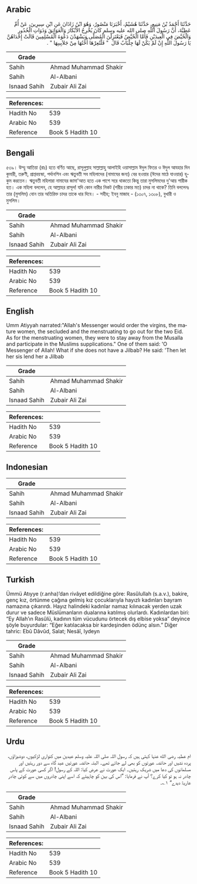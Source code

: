## Arabic


<div dir="rtl" lang="ar" style={{fontSize:'larger',backgroundColor:'#f8f9fa',padding:20}}>
حَدَّثَنَا أَحْمَدُ بْنُ مَنِيعٍ، حَدَّثَنَا هُشَيْمٌ، أَخْبَرَنَا مَنْصُورٌ، وَهُوَ ابْنُ زَاذَانَ عَنِ ابْنِ سِيرِينَ، عَنْ أُمِّ عَطِيَّةَ، أَنَّ رَسُولَ اللَّهِ صلى الله عليه وسلم كَانَ يُخْرِجُ الأَبْكَارَ وَالْعَوَاتِقَ وَذَوَاتِ الْخُدُورِ وَالْحُيَّضَ فِي الْعِيدَيْنِ فَأَمَّا الْحُيَّضُ فَيَعْتَزِلْنَ الْمُصَلَّى وَيَشْهَدْنَ دَعْوَةَ الْمُسْلِمِينَ قَالَتْ إِحْدَاهُنَّ يَا رَسُولَ اللَّهِ إِنْ لَمْ يَكُنْ لَهَا جِلْبَابٌ قَالَ ‏ "‏ فَلْتُعِرْهَا أُخْتُهَا مِنْ جَلاَبِيبِهَا ‏"‏ ‏.‏
</div>
<div style={{backgroundColor:'#f8f9fa',padding:20, marginBottom: 10}}><table> <thead> <tr> <th>Grade</th> <th></th> </tr> </thead> <tbody> <tr><td>Sahih</td><td>Ahmad Muhammad Shakir</td></tr><tr><td>Sahih</td><td>Al-Albani</td></tr><tr><td>Isnaad Sahih</td><td>Zubair Ali Zai</td></tr></tbody></table><table> <thead> <tr> <th>References:</th> <th></th> </tr> </thead> <tbody><tr><td>Hadith No</td><td>539</td></tr><tr><td>Arabic No</td><td>539</td></tr><tr><td>Reference</td><td>Book 5 Hadith 10</td></tr></tbody></table></div>

## Bengali


<div dir="ltr" lang="bn" style={{fontSize:'larger',backgroundColor:'#f8f9fa',padding:20}}>
৫৩৯। উম্মু আতিয়া (রাঃ) হতে বর্ণিত আছে, রাসূলুল্লাহ সাল্লাল্লাহু আলাইহি ওয়াসাল্লাম ঈদুল ফিতর ও ঈদুল আযহার দিন কুমারী, তরুণী, প্রাপ্তবয়স্কা, পর্দানশিন এবং ঋতুবতী সব মহিলাদের (নামাযের জন্য) বের হওয়ার (ঈদের মাঠে যাওয়ার) হুকুম করতেন। ঋতুবতী মহিলারা নামাযের জামা'আত হতে এক পাশে সরে থাকতো কিন্তু তারা মুসলিমদের দু'আয় শারীক হত। এক মহিলা বললেন, হে আল্লাহর রাসূল! যদি কোন নারীর নিকট (শরীর ঢাকার মত) চাদর না থাকে? তিনি বললেনঃ তার (মুসলিম) বোন তার অতিরিক্ত চাদর তাকে ধার দিবে। - সহীহ; ইবনু মাজাহ - (১৩০৭, ১৩০৮), বুখারী ও মুসলিম।
</div>
<div style={{backgroundColor:'#f8f9fa',padding:20, marginBottom: 10}}><table> <thead> <tr> <th>Grade</th> <th></th> </tr> </thead> <tbody> <tr><td>Sahih</td><td>Ahmad Muhammad Shakir</td></tr><tr><td>Sahih</td><td>Al-Albani</td></tr><tr><td>Isnaad Sahih</td><td>Zubair Ali Zai</td></tr></tbody></table><table> <thead> <tr> <th>References:</th> <th></th> </tr> </thead> <tbody><tr><td>Hadith No</td><td>539</td></tr><tr><td>Arabic No</td><td>539</td></tr><tr><td>Reference</td><td>Book 5 Hadith 10</td></tr></tbody></table></div>

## English


<div dir="ltr" lang="en" style={{fontSize:'larger',backgroundColor:'#f8f9fa',padding:20}}>
Umm Atiyyah narrated:"Allah's Messenger would order the virgins, the mature women, the secluded and the menstruating to go out for the two Eid. As for the menstruating women, they were to stay away from the Musalla and participate in the Muslims supplications." One of them said: 'O Messenger of Allah! What if she does not have a Jilbab? He said: 'Then let her sis lend her a Jilbab
</div>
<div style={{backgroundColor:'#f8f9fa',padding:20, marginBottom: 10}}><table> <thead> <tr> <th>Grade</th> <th></th> </tr> </thead> <tbody> <tr><td>Sahih</td><td>Ahmad Muhammad Shakir</td></tr><tr><td>Sahih</td><td>Al-Albani</td></tr><tr><td>Isnaad Sahih</td><td>Zubair Ali Zai</td></tr></tbody></table><table> <thead> <tr> <th>References:</th> <th></th> </tr> </thead> <tbody><tr><td>Hadith No</td><td>539</td></tr><tr><td>Arabic No</td><td>539</td></tr><tr><td>Reference</td><td>Book 5 Hadith 10</td></tr></tbody></table></div>

## Indonesian


<div dir="ltr" lang="id" style={{fontSize:'larger',backgroundColor:'#f8f9fa',padding:20}}>

</div>
<div style={{backgroundColor:'#f8f9fa',padding:20, marginBottom: 10}}><table> <thead> <tr> <th>Grade</th> <th></th> </tr> </thead> <tbody> <tr><td>Sahih</td><td>Ahmad Muhammad Shakir</td></tr><tr><td>Sahih</td><td>Al-Albani</td></tr><tr><td>Isnaad Sahih</td><td>Zubair Ali Zai</td></tr></tbody></table><table> <thead> <tr> <th>References:</th> <th></th> </tr> </thead> <tbody><tr><td>Hadith No</td><td>539</td></tr><tr><td>Arabic No</td><td>539</td></tr><tr><td>Reference</td><td>Book 5 Hadith 10</td></tr></tbody></table></div>

## Turkish


<div dir="ltr" lang="tr" style={{fontSize:'larger',backgroundColor:'#f8f9fa',padding:20}}>
Ümmü Atıyye (r.anha)’dan rivâyet edildiğine göre: Rasûlullah (s.a.v.), bakire, genç kız, örtünme çağına gelmiş kız çocuklarıyla hayızlı kadınları bayram namazına çıkarırdı. Hayız halindeki kadınlar namaz kılınacak yerden uzak durur ve sadece Müslümanların dualarına katılmış olurlardı. Kadınlardan biri: “Ey Allah’ın Rasûlü, kadının tüm vücudunu örtecek dış elbise yoksa” deyince şöyle buyurdular: “Eğer katılacaksa bir kardeşinden ödünç alsın.” Diğer tahric: Ebû Dâvûd, Salat; Nesâî, Iydeyn
</div>
<div style={{backgroundColor:'#f8f9fa',padding:20, marginBottom: 10}}><table> <thead> <tr> <th>Grade</th> <th></th> </tr> </thead> <tbody> <tr><td>Sahih</td><td>Ahmad Muhammad Shakir</td></tr><tr><td>Sahih</td><td>Al-Albani</td></tr><tr><td>Isnaad Sahih</td><td>Zubair Ali Zai</td></tr></tbody></table><table> <thead> <tr> <th>References:</th> <th></th> </tr> </thead> <tbody><tr><td>Hadith No</td><td>539</td></tr><tr><td>Arabic No</td><td>539</td></tr><tr><td>Reference</td><td>Book 5 Hadith 10</td></tr></tbody></table></div>

## Urdu


<div dir="rtl" lang="ur" style={{fontSize:'larger',backgroundColor:'#f8f9fa',padding:20}}>
ام عطیہ رضی الله عنہا کہتی ہیں کہ رسول اللہ صلی اللہ علیہ وسلم عیدین میں کنواری لڑکیوں، دوشیزاؤں، پردہ نشیں اور حائضہ عورتوں کو بھی لے جاتے تھے۔ البتہ حائضہ عورتیں عید گاہ سے دور رہتیں اور مسلمانوں کی دعا میں شریک رہتیں۔ ایک عورت نے عرض کیا: اللہ کے رسول! اگر کسی عورت کے پاس چادر نہ ہو تو کیا کرے؟ آپ نے فرمایا: ”اس کی بہن کو چاہیئے کہ اسے اپنی چادروں میں سے کوئی چادر عاریۃً دیدے“ ۱؎۔
</div>
<div style={{backgroundColor:'#f8f9fa',padding:20, marginBottom: 10}}><table> <thead> <tr> <th>Grade</th> <th></th> </tr> </thead> <tbody> <tr><td>Sahih</td><td>Ahmad Muhammad Shakir</td></tr><tr><td>Sahih</td><td>Al-Albani</td></tr><tr><td>Isnaad Sahih</td><td>Zubair Ali Zai</td></tr></tbody></table><table> <thead> <tr> <th>References:</th> <th></th> </tr> </thead> <tbody><tr><td>Hadith No</td><td>539</td></tr><tr><td>Arabic No</td><td>539</td></tr><tr><td>Reference</td><td>Book 5 Hadith 10</td></tr></tbody></table></div>